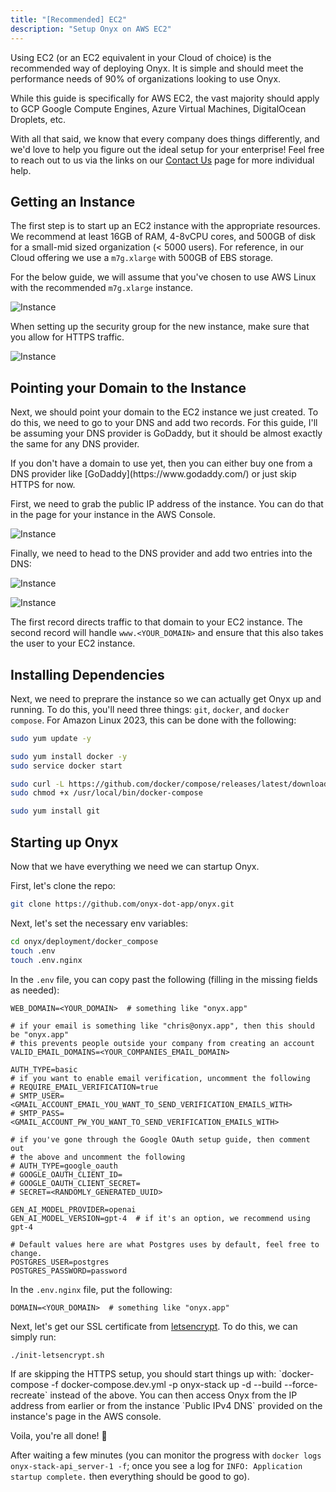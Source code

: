 ```yaml
---
title: "[Recommended] EC2"
description: "Setup Onyx on AWS EC2"
---
```


Using EC2 (or an EC2 equivalent in your Cloud of choice) is the recommended way of deploying Onyx.
It is simple and should meet the performance needs of 90% of organizations looking to use Onyx.

While this guide is specifically for AWS EC2, the vast majority should apply to GCP Google Compute Engines,
Azure Virtual Machines, DigitalOcean Droplets, etc.

With all that said, we know that every company does things differently,
and we'd love to help you figure out the ideal setup for your enterprise!
Feel free to reach out to us via the links on our [Contact Us](https://docs.onyx.app/contact_us)
page for more individual help.

## Getting an Instance

The first step is to start up an EC2 instance with the appropriate resources. We recommend at least 16GB of RAM,
4-8vCPU cores, and 500GB of disk for a small-mid sized organization (< 5000 users). For reference,
in our Cloud offering we use a `m7g.xlarge` with 500GB of EBS storage.

For the below guide, we will assume that you've chosen to use AWS Linux with the recommended `m7g.xlarge` instance.

![Instance](/archive/images/setup_guides/aws/Instance.png)

When setting up the security group for the new instance, make sure that you allow for HTTPS traffic.

![Instance](/archive/images/setup_guides/aws/InstanceNetworking.png)

## Pointing your Domain to the Instance

Next, we should point your domain to the EC2 instance we just created. To do this,
we need to go to your DNS and add two records. For this guide, I'll be assuming your DNS provider is GoDaddy,
but it should be almost exactly the same for any DNS provider.

<Info>
  If you don't have a domain to use yet,
  then you can either buy one from a DNS provider like [GoDaddy](https://www.godaddy.com/) or just skip HTTPS for now.
</Info>

First, we need to grab the public IP address of the instance.
You can do that in the page for your instance in the AWS Console.

![Instance](/archive/images/setup_guides/aws/InstanceIp.png)

Finally, we need to head to the DNS provider and add two entries into the DNS:

![Instance](/archive/images/setup_guides/aws/ARecord.png)

![Instance](/archive/images/setup_guides/aws/CnameRecord.png)

The first record directs traffic to that domain to your EC2 instance.
The second record will handle `www.<YOUR_DOMAIN>` and ensure that this also takes the user to your EC2 instance.

## Installing Dependencies

Next, we need to preprare the instance so we can actually get Onyx up and running. To do this, you'll need three things:
`git`, `docker`, and `docker compose`. For Amazon Linux 2023, this can be done with the following:

```bash
sudo yum update -y

sudo yum install docker -y
sudo service docker start

sudo curl -L https://github.com/docker/compose/releases/latest/download/docker-compose-$(uname -s)-$(uname -m) -o /usr/local/bin/docker-compose
sudo chmod +x /usr/local/bin/docker-compose

sudo yum install git
```

## Starting up Onyx

Now that we have everything we need we can startup Onyx.

First, let's clone the repo:

```bash
git clone https://github.com/onyx-dot-app/onyx.git
```

Next, let's set the necessary env variables:

```bash
cd onyx/deployment/docker_compose
touch .env
touch .env.nginx
```

In the `.env` file, you can copy past the following (filling in the missing fields as needed):

```
WEB_DOMAIN=<YOUR_DOMAIN>  # something like "onyx.app"

# if your email is something like "chris@onyx.app", then this should be "onyx.app"
# this prevents people outside your company from creating an account
VALID_EMAIL_DOMAINS=<YOUR_COMPANIES_EMAIL_DOMAIN>

AUTH_TYPE=basic
# if you want to enable email verification, uncomment the following
# REQUIRE_EMAIL_VERIFICATION=true
# SMTP_USER=<GMAIL_ACCOUNT_EMAIL_YOU_WANT_TO_SEND_VERIFICATION_EMAILS_WITH>
# SMTP_PASS=<GMAIL_ACCOUNT_PW_YOU_WANT_TO_SEND_VERIFICATION_EMAILS_WITH>

# if you've gone through the Google OAuth setup guide, then comment out
# the above and uncomment the following
# AUTH_TYPE=google_oauth
# GOOGLE_OAUTH_CLIENT_ID=
# GOOGLE_OAUTH_CLIENT_SECRET=
# SECRET=<RANDOMLY_GENERATED_UUID>

GEN_AI_MODEL_PROVIDER=openai
GEN_AI_MODEL_VERSION=gpt-4  # if it's an option, we recommend using gpt-4

# Default values here are what Postgres uses by default, feel free to change.
POSTGRES_USER=postgres
POSTGRES_PASSWORD=password
```

In the `.env.nginx` file, put the following:

```
DOMAIN=<YOUR_DOMAIN>  # something like "onyx.app"
```

Next, let's get our SSL certificate from [letsencrypt](https://letsencrypt.org/). To do this, we can simply run:

```bash
./init-letsencrypt.sh
```

<Info>
  If are skipping the HTTPS setup, you should start things up with:
  `docker-compose -f docker-compose.dev.yml -p onyx-stack up -d --build --force-recreate` instead of the above.
  You can then access Onyx from the IP address from earlier or from the instance `Public IPv4 DNS` provided on the
  instance's page in the AWS console.
</Info>

Voila, you're all done! 🎉

After waiting a few minutes (you can monitor the progress with `docker logs onyx-stack-api_server-1 -f`;
once you see a log for `INFO: Application startup complete.` then everything should be good to go).
